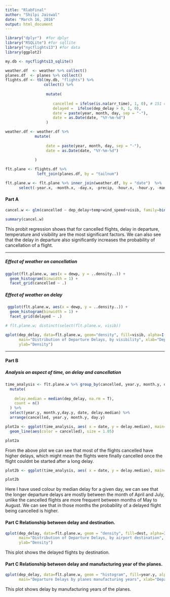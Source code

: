 ```yaml
---
title: "RlabFinal"
author: "Shilpi Jaiswal"
date: "March 16, 2016"
output: html_document
---
```


```r

library("dplyr")  #for dplyr
library("RSQLite") #for sqllite
library("nycflights13") #for data
library(ggplot2)

my.db <- nycflights13_sqlite()

weather.df  <- weather %>% collect()
planes.df  <- planes %>% collect()
flights.df <- tbl(my.db, "flights") %>% 
                 collect() %>%
                 
                  mutate(
                       
                     cancelled = ifelse(is.na(arr_time), 1, 0), # 151 cancellations
                     delayed =  ifelse(dep_delay > 0, 1, 0),
                     date = paste(year, month, day, sep = "-"),
                     date = as.Date(date, "%Y-%m-%d")
                  )

```


```r

weather.df <- weather.df %>%
             mutate(
                  
                  date = paste(year, month, day, sep = "-"),
                  date = as.Date(date, "%Y-%m-%d")
   
             )
```


```r

flt.plane <- flights.df %>% 
              left_join(planes.df, by = "tailnum")

flt.plane.w <- flt.plane %>% inner_join(weather.df, by = "date")  %>% 
      select(-year.x, -month.x, -day.x, -precip, -hour.x, -hour.y, -manufacturer,-type, -speed)

```

#### Part A
```r
cancel.w <- glm(cancelled ~ dep_delay+temp+wind_speed+visib, family=binomial(link="probit"), data = flt.plane.w)
```

```r
summary(cancel.w)
```
This probit regression shows that for cancelled flights, delay in departure, temperature and visibility are the most significant factors. We can also see that the delay in departure also significantly increases the probability of cancellation of a flight.

***
##### Effect of weather on cancellation
```r

ggplot(flt.plane.w, aes(x = dewp, y = ..density..)) + 
  geom_histogram(binwidth = 1) +
  facet_grid(cancelled ~ .)

```

##### Effect of weather on delay 
```r

 ggplot(flt.plane.w, aes(x = dewp, y = ..density..)) + 
  geom_histogram(binwidth = 1) +
  facet_grid(delayed ~ .)

```


```r
# flt.plane.w; distinct(select(flt.plane.w, visib))

qplot(dep_delay, data=flt.plane.w, geom="density", fill=visib, alpha=I(.5),
      main="Distribution of Departure Delays, by visibility", xlab="Departure Delay",
      ylab="Density")
```

***
#### Part B

##### Analysis on aspect of time, on delay and cancellation
```r
time_analysis <- flt.plane.w %>% group_by(cancelled, year.y, month.y, day.y) %>%
  mutate(
    
    delay.median = median(dep_delay, na.rm = T),
    count = n()
  ) %>% 
  select(year.y, month.y,day.y, date, delay.median) %>%
  arrange(cancelled, year.y, month.y, day.y)

```

```r
plot2a <- ggplot(time_analysis, aes( x = date, y = delay.median), main="Median departure delay by day", xlab="Date", ylab="Median  Departure Delay") + 
  geom_line(aes(color = cancelled), size = 1.05)

plot2a
```
From the above plot we can see that most of the flights cancelled have higher delays, which might mean the flights were finally cancelled once the flight couldnt be started after a long delay.

```r
plot2b <- ggplot(time_analysis, aes( x = date, y = delay.median), main="Median departure delay by day", xlab="Date", ylab="Median  Departure Delay") + geom_line(aes(color = delay.median), size = 1.05)

plot2b
```
Here I have used colour by median delay for a given day, we can see that the longer departure delays are mostly 
between the month of April and July, unlike the cancelled flights are more frequent between months of May to August.
We can see that in those months the probability of a delayed flight being cancelled is higher.


#### Part C  Relationship between delay and destination.
```r
qplot(dep_delay, data=flt.plane.w, geom = "density", fill=dest, alpha=I(.5),
      main="Distribution of Departure Delays, by airport destination", xlab="Departure Delay",
      ylab="Density")

```

This plot shows the delayed flights by destination.


#### Part C  Relationship between delay and manufacturing year of the planes.
```r
qplot(dep_delay, data=flt.plane.w, geom = "histogram", fill=year.y, alpha=I(.5), 
      main="Departure Delays by planes manufacturing years", xlab="Departure Delay", ylab="Density")

```

This plot shows delay by manufacturing years of the planes.